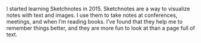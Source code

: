 I started learning Sketchnotes in 2015. Sketchnotes are a way to visualize notes with text and images. I use them to take notes at conferences, meetings, and when I’m reading books. I’ve found that they help me to remember things better, and they are more fun to look at than a page full of text.
